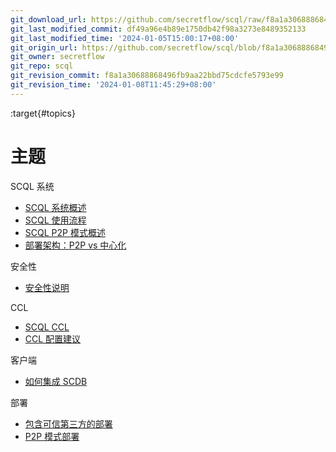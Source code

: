 ```yaml
---
git_download_url: https://github.com/secretflow/scql/raw/f8a1a30688868496fb9aa22bbd75cdcfe5793e99/docs/topics/index.rst
git_last_modified_commit: df49a96e4b89e1750db42f98a3273e8489352133
git_last_modified_time: '2024-01-05T15:00:17+08:00'
git_origin_url: https://github.com/secretflow/scql/blob/f8a1a30688868496fb9aa22bbd75cdcfe5793e99/docs/topics/index.rst
git_owner: secretflow
git_repo: scql
git_revision_commit: f8a1a30688868496fb9aa22bbd75cdcfe5793e99
git_revision_time: '2024-01-08T11:45:29+08:00'
---
```


:target{#topics}

# 主题

<TableOfContents>


  <p className="caption">
    SCQL 系统
  </p>

  - [SCQL 系统概述](system/intro.mdx)
  - [SCQL 使用流程](system/usage.mdx)
  - [SCQL P2P 模式概述](system/intro-p2p.mdx)
  - [部署架构：P2P vs 中心化](system/deploy-arch.mdx)
</TableOfContents>

<TableOfContents>


  <p className="caption">
    安全性
  </p>

  - [安全性说明](security/overview.mdx)
</TableOfContents>

<TableOfContents>


  <p className="caption">
    CCL
  </p>

  - [SCQL CCL](ccl/intro.mdx)
  - [CCL 配置建议](ccl/usage.mdx)
</TableOfContents>

<TableOfContents>


  <p className="caption">
    客户端
  </p>

  - [如何集成 SCDB](clients/integrate-scdb.mdx)
</TableOfContents>

<TableOfContents>


  <p className="caption">
    部署
  </p>

  - [包含可信第三方的部署](deployment/how-to-deploy-centralized-cluster.mdx)
  - [P2P 模式部署](deployment/how-to-deploy-p2p-cluster.mdx)
</TableOfContents>
